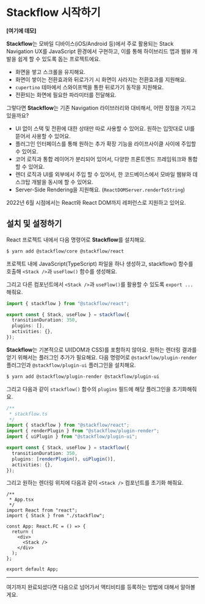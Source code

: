 
# Stackflow 시작하기

**[여기에 데모]**

**Stackflow**는 모바일 디바이스(iOS/Android 등)에서 주로 활용되는 Stack Navigation UX를 JavaScript 환경에서 구현하고, 이를 통해 하이브리드 앱과 웹뷰 개발을 쉽게 할 수 있도록 돕는 프로젝트에요.

- 화면을 쌓고 스크롤을 유지해요.
- 화면이 쌓이는 전환효과와 뒤로가기 시 화면이 사라지는 전환효과를 지원해요.
- `cupertino` 테마에서 스와이프백을 통한 뒤로가기 동작을 지원해요.
- 전환되는 화면에 필요한 파라미터를 전달해요.

그렇다면 **Stackflow**는 기존 Navigation 라이브러리와 대비해서, 어떤 장점을 가지고 있을까요?

- UI 없이 스택 및 전환에 대한 상태만 따로 사용할 수 있어요. 원하는 입맛대로 UI를 뜯어서 사용할 수 있어요.
- 플러그인 인터페이스를 통해 원하는 추가 확장 기능을 라이프사이클 사이에 주입할 수 있어요.
- 코어 로직과 통합 레이어가 분리되어 있어서, 다양한 프론트엔드 프레임워크와 통합할 수 있어요.
- 렌더 로직과 UI를 외부에서 주입 할 수 있어서, 한 코드베이스에서 모바일 웹뷰와 데스크탑 개발을 동시에 할 수 있어요.
- Server-Side Rendering을 지원해요. (`ReactDOMServer.renderToString`)

<Callout emoji="💡">
  2022년 6월 시점에서는 React와 React DOM까지 레퍼런스로 지원하고 있어요.
</Callout>

## 설치 및 설정하기

React 프로젝트 내에서 다음 명령어로 **Stackflow**를 설치해요.

```bash
$ yarn add @stackflow/core @stackflow/react
```

프로젝트 내에 JavaScript(TypeScript) 파일을 하나 생성하고, stackflow() 함수를 호출해 `<Stack />`과 `useFlow()` 함수를 생성해요.

그리고 다른 컴포넌트에서 `<Stack />`과 `useFlow()`를 활용할 수 있도록 `export ...` 해줘요.

```typescript
import { stackflow } from "@stackflow/react";

export const { Stack, useFlow } = stackflow({
  transitionDuration: 350,
  plugins: [],
  activities: {},
});
```

**Stackflow**는 기본적으로 UI(DOM과 CSS)를 포함하지 않아요. 원하는 렌더링 결과를 얻기 위해서는 플러그인 추가가 필요해요. 다음 명령어로 `@stackflow/plugin-render` 플러그인과 `@stackflow/plugin-ui` 플러그인을 설치해요.

```bash
$ yarn add @stackflow/plugin-render @stackflow/plugin-ui
```

그리고 다음과 같이 `stackflow()` 함수의 `plugins` 필드에 해당 플러그인을 초기화해줘요.

```typescript
/**
 * stackflow.ts
 */
import { stackflow } from "@stackflow/react";
import { renderPlugin } from "@stackflow/plugin-render";
import { uiPlugin } from "@stackflow/plugin-ui";

export const { Stack, useFlow } = stackflow({
  transitionDuration: 350,
  plugins: [renderPlugin(), uiPlugin()],
  activities: {},
});
```

그리고 원하는 렌더링 위치에 다음과 같이 `<Stack />` 컴포넌트를 초기화 해줘요.

```tsx
/**
 * App.tsx
 */
import React from "react";
import { Stack } from "./stackflow";

const App: React.FC = () => {
  return (
    <div>
      <Stack />
    </div>
  );
};

export default App;
```

---

여기까지 완료되셨다면 다음으로 넘어가서 액티비티를 등록하는 방법에 대해서 알아볼게요.
